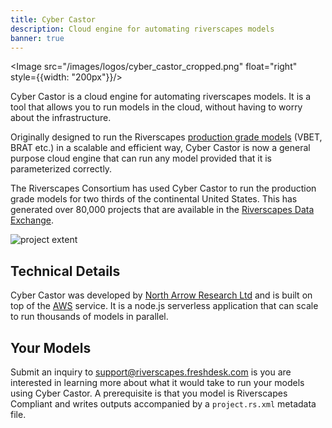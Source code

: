 ```yaml
---
title: Cyber Castor
description: Cloud engine for automating riverscapes models
banner: true
---
```


<Image src="/images/logos/cyber_castor_cropped.png" float="right"  
style={{width: "200px"}}/>

Cyber Castor is a cloud engine for automating riverscapes models. It is a tool that allows you to run models in the cloud, without having to worry about the infrastructure.

Originally designed to run the Riverscapes [production grade models](https://tools.riverscapes.net) (VBET, BRAT etc.) in a scalable and efficient way, Cyber Castor is now a general purpose cloud engine that can run any model provided that it is parameterized correctly.

The Riverscapes Consortium has used Cyber Castor to run the production grade models for two thirds of the continental United States. This has generated over 80,000 projects that are available in the [Riverscapes Data Exchange](https://data.riverscapes.xyz).

![project extent](/images/data/data_extent.png)

## Technical Details

Cyber Castor was developed by [North Arrow Research Ltd](https://northarrowresearch.com) and is built on top of the [AWS](https://aws.amazon.com) service. It is a node.js serverless application that can scale to run thousands of models in parallel.

## Your Models

Submit an inquiry to [support@riverscapes.freshdesk.com](mailto:support@riverscapes.freshdesk.com) is you are interested in learning more about what it would take to run your models using Cyber Castor. A prerequisite is that you model is Riverscapes Compliant and writes outputs accompanied by a `project.rs.xml` metadata file.